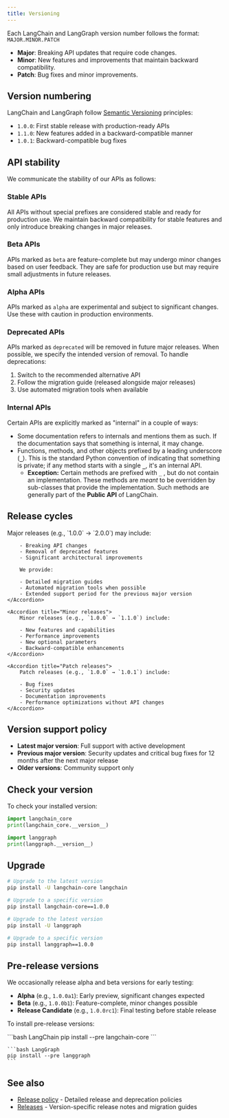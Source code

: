 ```yaml
---
title: Versioning
---
```



<AlphaCallout />

Each LangChain and LangGraph version number follows the format: `MAJOR.MINOR.PATCH`

- **Major**: Breaking API updates that require code changes.
- **Minor**: New features and improvements that maintain backward compatibility.
- **Patch**: Bug fixes and minor improvements.

## Version numbering

LangChain and LangGraph follow [Semantic Versioning](https://semver.org/) principles:

- `1.0.0`: First stable release with production-ready APIs
- `1.1.0`: New features added in a backward-compatible manner
- `1.0.1`: Backward-compatible bug fixes

## API stability

We communicate the stability of our APIs as follows:

### Stable APIs

All APIs without special prefixes are considered stable and ready for production use. We maintain backward compatibility for stable features and only introduce breaking changes in major releases.

### Beta APIs

APIs marked as `beta` are feature-complete but may undergo minor changes based on user feedback. They are safe for production use but may require small adjustments in future releases.

### Alpha APIs

APIs marked as `alpha` are experimental and subject to significant changes. Use these with caution in production environments.

### Deprecated APIs

APIs marked as `deprecated` will be removed in future major releases. When possible, we specify the intended version of removal. To handle deprecations:

1. Switch to the recommended alternative API
2. Follow the migration guide (released alongside major releases)
3. Use automated migration tools when available

### Internal APIs

Certain APIs are explicitly marked as "internal" in a couple of ways:

- Some documentation refers to internals and mentions them as such. If the documentation says that something is internal, it may change.
- Functions, methods, and other objects prefixed by a leading underscore (**`_`**). This is the standard Python convention of indicating that something is private; if any method starts with a single **`_`**, it's an internal API.
    - **Exception:** Certain methods are prefixed with `_` , but do not contain an implementation. These methods are *meant* to be overridden by sub-classes that provide the implementation. Such methods are generally part of the **Public API** of LangChain.

## Release cycles

<AccordionGroup>
    <Accordion title="Major releases">
        Major releases (e.g., `1.0.0` → `2.0.0`) may include:

        - Breaking API changes
        - Removal of deprecated features
        - Significant architectural improvements

        We provide:

        - Detailed migration guides
        - Automated migration tools when possible
        - Extended support period for the previous major version
    </Accordion>

    <Accordion title="Minor releases">
        Minor releases (e.g., `1.0.0` → `1.1.0`) include:

        - New features and capabilities
        - Performance improvements
        - New optional parameters
        - Backward-compatible enhancements
    </Accordion>

    <Accordion title="Patch releases">
        Patch releases (e.g., `1.0.0` → `1.0.1`) include:

        - Bug fixes
        - Security updates
        - Documentation improvements
        - Performance optimizations without API changes
    </Accordion>
</AccordionGroup>

## Version support policy

- **Latest major version**: Full support with active development
- **Previous major version**: Security updates and critical bug fixes for 12 months after the next major release
- **Older versions**: Community support only

## Check your version

To check your installed version:

<CodeGroup>

```python LangChain
import langchain_core
print(langchain_core.__version__)
```

```python LangGraph
import langgraph
print(langgraph.__version__)
```

</CodeGroup>




## Upgrade

<CodeGroup>

```bash LangChain
# Upgrade to the latest version
pip install -U langchain-core langchain

# Upgrade to a specific version
pip install langchain-core==1.0.0
```

```bash LangGraph
# Upgrade to the latest version
pip install -U langgraph

# Upgrade to a specific version
pip install langgraph==1.0.0
```
</CodeGroup>




## Pre-release versions

We occasionally release alpha and beta versions for early testing:

- **Alpha** (e.g., `1.0.0a1`): Early preview, significant changes expected
- **Beta** (e.g., `1.0.0b1`): Feature-complete, minor changes possible
- **Release Candidate** (e.g., `1.0.0rc1`): Final testing before stable release

To install pre-release versions:

<CodeGroup>
    ```bash LangChain
    pip install --pre langchain-core
    ```

    ```bash LangGraph
    pip install --pre langgraph
    ```
</CodeGroup>




## See also

- [Release policy](/oss/python/release-policy) - Detailed release and deprecation policies
- [Releases](/oss/python/releases) - Version-specific release notes and migration guides
